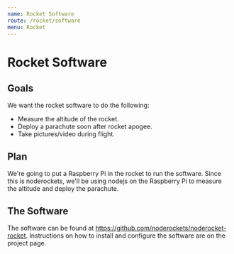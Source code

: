 ```yaml
---
name: Rocket Software
route: /rocket/software
menu: Rocket
---
```


Rocket Software
=======================

Goals
-----
We want the rocket software to do the following:
- Measure the altitude of the rocket.
- Deploy a parachute soon after rocket apogee.
- Take pictures/video during flight.

Plan
----
We're going to put a Raspberry Pi in the rocket to run the software.  Since this is noderockets, we'll be using nodejs on the Raspberry Pi to measure the altitude and deploy the parachute.

The Software
------------
The software can be found at https://github.com/noderockets/noderocket-rocket.  Instructions on how to install and configure the software are on the project page.
